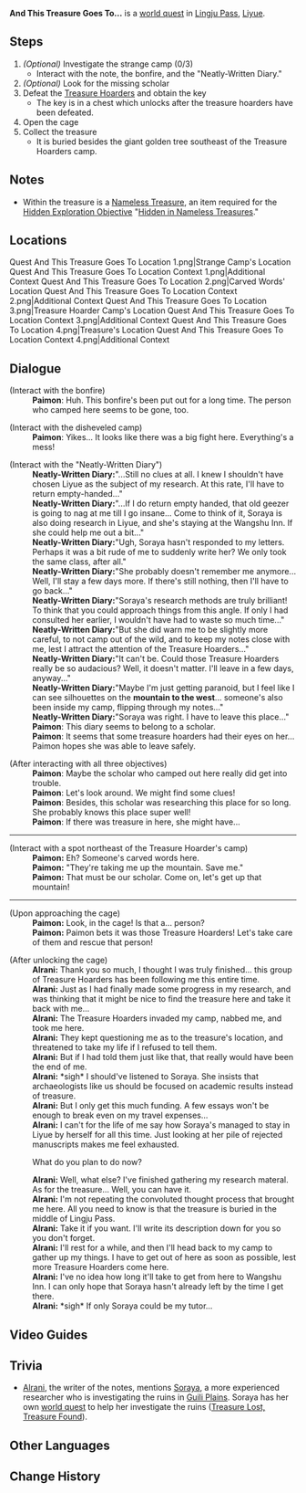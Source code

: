 {{Quest Infobox
|id            = 71555
|type          = World
|region        = Liyue
|area          = Lisha
|summary       = The Traveler and Paimon stumble upon a disheveled camp. Clues lead to rescuing a [[Alrani|scholar]], who then provides crucial information to finding treasure.
|startLocation = [[Lingju Pass]], [[Liyue]]
|exp           = 300
|mora          = 10,000
|primogems     = 40
|rep           = Liyue
|repAmt        = 20
|other         = {{Card|Hero's Wit|2}}
|characters    = Alrani; Paimon; Traveler
}}

'''And This Treasure Goes To...''' is a [[world quest]] in [[Lingju Pass]], [[Liyue]].

==Steps==
# ''(Optional)'' Investigate the strange camp (0/3)
#* Interact with the note, the bonfire, and the "Neatly-Written Diary."
# ''(Optional)'' Look for the missing scholar
# Defeat the [[Treasure Hoarders]] and obtain the key
#* The key is in a chest which unlocks after the treasure hoarders have been defeated.
# Open the cage
# Collect the treasure
#* It is buried besides the giant golden tree southeast of the Treasure Hoarders camp.

==Notes==
* Within the treasure is a [[Nameless Treasure]], an item required for the [[Hidden Exploration Objective]] "[[Hidden in Nameless Treasures]]."

==Locations==
<gallery hideaddbutton="true" captionalign="center">
Quest And This Treasure Goes To Location 1.png|Strange Camp's Location
Quest And This Treasure Goes To Location Context 1.png|Additional Context
Quest And This Treasure Goes To Location 2.png|Carved Words' Location
Quest And This Treasure Goes To Location Context 2.png|Additional Context
Quest And This Treasure Goes To Location 3.png|Treasure Hoarder Camp's Location
Quest And This Treasure Goes To Location Context 3.png|Additional Context
Quest And This Treasure Goes To Location 4.png|Treasure's Location
Quest And This Treasure Goes To Location Context 4.png|Additional Context
</gallery>

==Dialogue==
{{Quest Description|You discovered a strange encampment in Lingju Pass. Something seems to have happened here...}}
{{Dialogue start}}
;(Interact with the bonfire)
:'''Paimon''': Huh. This bonfire's been put out for a long time. The person who camped here seems to be gone, too.

;(Interact with the disheveled camp)
:'''Paimon''': Yikes... It looks like there was a big fight here. Everything's a mess!

;(Interact with the "Neatly-Written Diary")
:'''Neatly-Written Diary: '''"...Still no clues at all. I knew I shouldn't have chosen Liyue as the subject of my research. At this rate, I'll have to return empty-handed..."
:'''Neatly-Written Diary: '''"...If I do return empty handed, that old geezer is going to nag at me till I go insane... Come to think of it, Soraya is also doing research in Liyue, and she's staying at the Wangshu Inn. If she could help me out a bit..."
:'''Neatly-Written Diary: '''"Ugh, Soraya hasn't responded to my letters. Perhaps it was a bit rude of me to suddenly write her? We only took the same class, after all."
:'''Neatly-Written Diary: '''"She probably doesn't remember me anymore... Well, I'll stay a few days more. If there's still nothing, then I'll have to go back..."
:'''Neatly-Written Diary: '''"Soraya's research methods are truly brilliant! To think that you could approach things from this angle. If only I had consulted her earlier, I wouldn't have had to waste so much time..."
:'''Neatly-Written Diary: '''"But she did warn me to be slightly more careful, to not camp out of the wild, and to keep my notes close with me, lest I attract the attention of the Treasure Hoarders..."
:'''Neatly-Written Diary: '''"It can't be. Could those Treasure Hoarders really be so audacious? Well, it doesn't matter. I'll leave in a few days, anyway..."
:'''Neatly-Written Diary: '''"Maybe I'm just getting paranoid, but I feel like I can see silhouettes on the '''mountain to the west'''... someone's also been inside my camp, flipping through my notes..."
:'''Neatly-Written Diary: '''"Soraya was right. I have to leave this place..."
:'''Paimon''': This diary seems to belong to a scholar.
:'''Paimon''': It seems that some treasure hoarders had their eyes on her... Paimon hopes she was able to leave safely.

;(After interacting with all three objectives)
:'''Paimon''': Maybe the scholar who camped out here really did get into trouble.
:'''Paimon''': Let's look around. We might find some clues!
:'''Paimon''': Besides, this scholar was researching this place for so long. She probably knows this place super well!
:'''Paimon''': If there was treasure in here, she might have...
----
;(Interact with a spot northeast of the Treasure Hoarder's camp)
:'''Paimon:''' Eh? Someone's carved words here.
:'''Paimon:''' "They're taking me up the mountain. Save me."
:'''Paimon:''' That must be our scholar. Come on, let's get up that mountain!
----
;(Upon approaching the cage)
:'''Paimon:''' Look, in the cage! Is that a... person?
:'''Paimon:''' Paimon bets it was those Treasure Hoarders! Let's take care of them and rescue that person!

;(After unlocking the cage)
:'''Alrani:''' Thank you so much, I thought I was truly finished... this group of Treasure Hoarders has been following me this entire time.
:'''Alrani:''' Just as I had finally made some progress in my research, and was thinking that it might be nice to find the treasure here and take it back with me...
:'''Alrani:''' The Treasure Hoarders invaded my camp, nabbed me, and took me here.
:'''Alrani:''' They kept questioning me as to the treasure's location, and threatened to take my life if I refused to tell them.
:'''Alrani:''' But if I had told them just like that, that really would have been the end of me.
:'''Alrani:''' *sigh* I should've listened to Soraya. She insists that archaeologists like us should be focused on academic results instead of treasure.
:'''Alrani:''' But I only get this much funding. A few essays won't be enough to break even on my travel expenses...
:'''Alrani:''' I can't for the life of me say how Soraya's managed to stay in Liyue by herself for all this time. Just looking at her pile of rejected manuscripts makes me feel exhausted.
:{{DIcon}} What do you plan to do now?
:'''Alrani:''' Well, what else? I've finished gathering my research materal. As for the treasure... Well, you can have it.
:'''Alrani:''' I'm not repeating the convoluted thought process that brought me here. All you need to know is that the treasure is buried {{Color|buzzword|underneath that giant golden tree}} in the middle of Lingju Pass.
:'''Alrani:''' Take it if you want. I'll write its description down for you so you don't forget.
:'''Alrani:''' I'll rest for a while, and then I'll head back to my camp to gather up my things. I have to get out of here as soon as possible, lest more Treasure Hoarders come here.
:'''Alrani:''' I've no idea how long it'll take to get from here to Wangshu Inn. I can only hope that Soraya hasn't already left by the time I get there.
:'''Alrani:''' *sigh* If only Soraya could be my tutor...
{{Quest Description|update|You rescued an archaeologist named Alrani in Lingju Pass. According to her, she discovered in the course of her research that there was treasure buried here. That treasure is located beneath the giant golden tree in the middle of Lingju Pass.}}
<!-- cant find her anywhere after you free her from cage so commenting out until her location is confirmed
;(Talk to Alrani again before obtaining the treasure)
:'''Alrani''': My notes... thank goodness, my notes are still intact.
:'''Alrani''': Huh? You haven't found it yet? The treasure is buried beneath the giant golden tree in the middle of Lingju Pass.
-->
{{Dialogue end}}

==Video Guides==
{{EVT
|video1   = https://youtu.be/lk41YxMXvuU
|caption1 = Quest Guide
}}

==Trivia==
* [[Alrani]], the writer of the notes, mentions [[Soraya]], a more experienced researcher who is investigating the ruins in [[Guili Plains]]. Soraya has her own [[world quest]] to help her investigate the ruins ([[Treasure Lost, Treasure Found]]).

==Other Languages==
{{Other Languages
|en      = And This Treasure Goes To...
|zhs     = 灵矩有宝予何人
|zhs_rm  = Língjǔ Yǒu Bǎo Yǔ Hérén
|zht     = 靈矩有寶予何人
|zht_rm  = Língjǔ Yǒu Bǎo Yǔ Hérén
|zh_tl   = Who Will Lingju's Treasure Go To
|ja      = 霊矩のお宝
|ja_rm   = Reiku no Otakara{{Assumed}}
|ja_tl   = Treasure of the Ghost Ruler
|ko      = 성법에 있는 보물
|ko_rm   = 
|ko_tl   = 
|es      = Y el tesoro es para...
|es_tl   = And The Treasure is For...
|fr      = Qui mettra la main sur le trésor ?
|fr_tl   = Who Will Lay Hands on the Treasure?
|ru      = И сокровище достаётся...
|ru_tl   = 
|th      = Lingju มีสมบัติให้ผู้ใด
|th_rm   = 
|th_tl   = 
|vi      = Thần Luật có ai đó
|vi_tl   = 
|de      = Wem gehört der Lingju-Schatz?
|de_tl   = Who Does the Lingju Treasure Belong To?
|id      = Dan Harta Ini Diberikan Kepada...
|id_tl   = And This Treasure Goes To...
|pt      = E Este Tesouro Vai Para...
|pt_tl   = And This Treasure Goes To...
}}

==Change History==
{{Change History|1.0}}